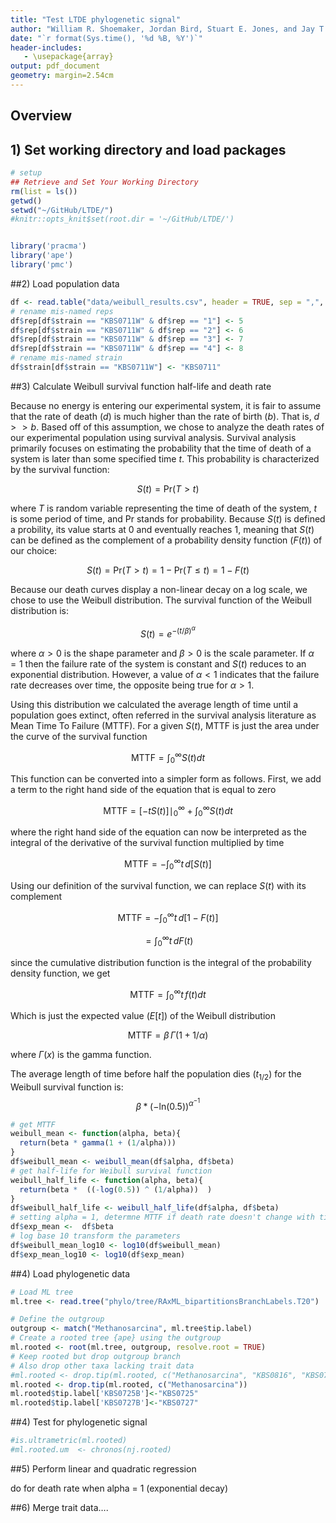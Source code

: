 ```yaml
---
title: "Test LTDE phylogenetic signal"
author: "William R. Shoemaker, Jordan Bird, Stuart E. Jones, and Jay T. Lennon"
date: "`r format(Sys.time(), '%d %B, %Y')`"
header-includes:
   - \usepackage{array}
output: pdf_document
geometry: margin=2.54cm
---
```



## Overview
  

  

## 1) Set working directory and load packages
```r
# setup
## Retrieve and Set Your Working Directory
rm(list = ls())
getwd()
setwd("~/GitHub/LTDE/")
#knitr::opts_knit$set(root.dir = '~/GitHub/LTDE/')


library('pracma')
library('ape')
library('pmc')
```


##2) Load population data
```r
df <- read.table("data/weibull_results.csv", header = TRUE, sep = ",", row.names = 1)
# rename mis-named reps
df$rep[df$strain == "KBS0711W" & df$rep == "1"] <- 5
df$rep[df$strain == "KBS0711W" & df$rep == "2"] <- 6
df$rep[df$strain == "KBS0711W" & df$rep == "3"] <- 7
df$rep[df$strain == "KBS0711W" & df$rep == "4"] <- 8
# rename mis-named strain 
df$strain[df$strain == "KBS0711W"] <- "KBS0711"
```

##3) Calculate Weibull survival function half-life and death rate

Because no energy is entering our experimental system, it is fair to assume that the rate of death ($d$) is much higher than the rate of birth ($b$). That is, $d>>b$. Based off of this assumption, we chose to analyze the death rates of our experimental population using survival analysis. Survival analysis primarily focuses on estimating the probability that the time of death of a system is later than some specified time $t$. This probability is characterized by the survival function:

$$S(t) = \mathrm{Pr}(T>t)$$

where $T$ is random variable representing the time of death of the system, $t$ is some period of time, and $\mathrm{Pr}$ stands for probability. Because $S(t)$ is defined a probility, its value starts at $0$ and eventually reaches $1$, meaning that $S(t)$ can be defined as the complement of a probability density function ($F(t)$) of our choice:

$$S(t) = \mathrm{Pr}(T>t) = 1 - \mathrm{Pr}(T\leq t) = 1 - F(t)$$

Because our death curves display a non-linear decay on a log scale, we chose to use the Weibull distribution. The survival function of the Weibull distribution is:

$$S(t) = e^{-(t/\beta)^{\alpha}}$$

where $\alpha > 0$ is the shape parameter and $\beta > 0$ is the scale parameter. If $\alpha = 1$ then the failure rate of the system is constant and $S(t)$ reduces to an exponential distribution. However, a value of $\alpha <1$ indicates that the failure rate decreases over time, the opposite being true for $\alpha > 1$.

Using this distribution we calculated the average length of time until a population goes extinct, often referred in the survival analysis literature as Mean Time To Failure ($\textrm{MTTF}$). For a given $S(t)$, $\textrm{MTTF}$ is just the area under the curve of the survival function

$$\textrm{MTTF} = \int_{0}^{\infty} S(t)dt$$

This function can be converted into a simpler form as follows. First, we add a term to the right hand side of the equation that is equal to zero

$$\textrm{MTTF} = [-tS(t)]\mid_{0}^{\infty}  +  \int_{0}^{\infty} S(t)dt$$

where the right hand side of the equation can now be interpreted as the integral of the derivative of the survival function multiplied by time

$$\textrm{MTTF} =-\int_{0}^{\infty}t\,d[S(t)]$$

Using our definition of the survival function, we can replace $S(t)$ with its complement


$$\textrm{MTTF} =-\int_{0}^{\infty}t\,d[1-F(t)]$$

$$ = \int_{0}^{\infty}t\,dF(t)$$

since the cumulative distribution function is the integral of the probability density function, we get

$$\textrm{MTTF} = \int_{0}^{\infty}t\,f(t)dt$$

Which is just the expected value ($E[t]$) of the Weibull distribution

$$\textrm{MTTF} = \beta\,\Gamma \left ( 1 + 1/\alpha \right )$$

where $\Gamma(x)$ is the gamma function. 

The average length of time before half the population dies ($t_{1/2}$) for the Weibull survival function is: $$\beta \ast  (-\mathrm{ln}(0.5))^{\alpha^{-1}}$$

```r
# get MTTF
weibull_mean <- function(alpha, beta){
  return(beta * gamma(1 + (1/alpha)))
}
df$weibull_mean <- weibull_mean(df$alpha, df$beta)
# get half-life for Weibull survival function
weibull_half_life <- function(alpha, beta){
  return(beta *  ((-log(0.5)) ^ (1/alpha))  )
}
df$weibull_half_life <- weibull_half_life(df$alpha, df$beta)
# setting alpha = 1, determne MTTF if death rate doesn't change with time
df$exp_mean <-  df$beta
# log base 10 transform the parameters
df$weibull_mean_log10 <- log10(df$weibull_mean)
df$exp_mean_log10 <- log10(df$exp_mean)
```


##4) Load phylogenetic data


```r
# Load ML tree
ml.tree <- read.tree("phylo/tree/RAxML_bipartitionsBranchLabels.T20")

# Define the outgroup
outgroup <- match("Methanosarcina", ml.tree$tip.label)
# Create a rooted tree {ape} using the outgroup
ml.rooted <- root(ml.tree, outgroup, resolve.root = TRUE)
# Keep rooted but drop outgroup branch 
# Also drop other taxa lacking trait data
#ml.rooted <- drop.tip(ml.rooted, c("Methanosarcina", "KBS0816", "KBS0704", "KBS0727B"))
ml.rooted <- drop.tip(ml.rooted, c("Methanosarcina"))
ml.rooted$tip.label['KBS0725B']<-"KBS0725"
ml.rooted$tip.label['KBS0727B']<-"KBS0727"
```

##4) Test for phylogenetic signal

```r
#is.ultrametric(ml.rooted)
#ml.rooted.um  <- chronos(nj.rooted)


```








##5) Perform linear and quadratic regression 

do for death rate when alpha = 1 (exponential decay)



##6) Merge trait data....






